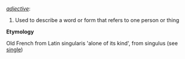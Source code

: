 ''[[adjective]]'':

# Used to describe a word or form that refers to one person or thing

'''Etymology'''

Old French from Latin singularis 'alone of its kind', from singulus (see [[single]])